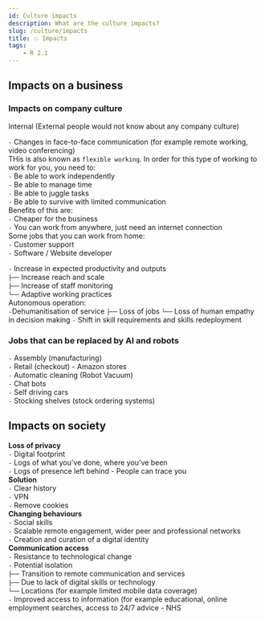 ```yaml
---
id: Culture impacts
description: What are the culture impacts?
slug: /culture/impacts
title: 💥 Impacts
tags:
    - R 2.1
---
```


## Impacts on a business

### Impacts on company culture
<p className="grey">Internal (External people would not know about any company culture)</p>

`-` Changes in face-to-face communication (for example remote working, video conferencing) <br />
THis is also known as `flexible working`. In order for this type of working to work for you, you need to: <br />
`-` Be able to work independently <br />
`-` Be able to manage time <br />
`-` Be able to juggle tasks <br />
`-` Be able to survive with limited communication <br />
Benefits of this are:  <br />
`-` Cheaper for the business  <br />
`-` You can work from anywhere, just need an internet connection <br />
Some jobs that you can work from home: <br />
`-` Customer support <br />
`-` Software / Website developer <br />

`-` Increase in expected productivity and outputs <br />
`├──` Increase reach and scale <br />
`├──` Increase of staff monitoring <br />
`└──` Adaptive working practices <br />
Autonomous operation: <br />
`-`Dehumanitisation of service
`├──` Loss of jobs
`└──` Loss of human empathy in decision making
`-` Shift in skill requirements and skills redeployment


### Jobs that can be replaced by AI and robots
`-` Assembly (manufacturing) <br />
`-` Retail (checkout) - Amazon stores <br />
`-` Automatic cleaning (Robot Vacuum) <br />
`-` Chat bots <br />
`-` Self driving cars <br />
`-` Stocking shelves (stock ordering systems) <br />

## Impacts on society
**Loss of privacy** <br />
`-` Digital footprint <br />
`-` Logs of what you've done, where you've been <br />
`-` Logs of presence left behind - People can trace you <br />
**Solution** <br />
`-` Clear history <br />
`-` VPN <br />
`-` Remove cookies <br />
**Changing behaviours** <br />
`-` Social skills <br />
`-`  Scalable remote engagement, wider peer and professional networks <br />
`-` Creation and curation of a digital identity <br />
**Communication access** <br />
`-` Resistance to technological change <br />
`-` Potential isolation <br />
`├──` Transition to remote communication and services <br />
`├──` Due to lack of digital skills or technology <br />
`└──` Locations (for example limited mobile data coverage) <br />
`-` Improved access to information (for example educational, online employment searches, access to 24/7 advice - NHS <br />